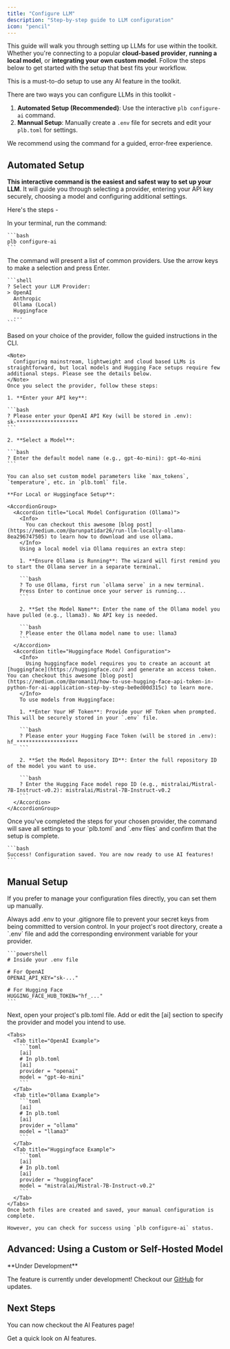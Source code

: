 ```yaml
---
title: "Configure LLM"
description: "Step-by-step guide to LLM configuration"
icon: "pencil"
---
```


This guide will walk you through setting up LLMs for use within the toolkit. Whether you're connecting to a popular **cloud-based provider**, **running a local model**, or **integrating your own custom model**. Follow the steps below to get started with the setup that best fits your workflow.

<Note>
  This is a must-to-do setup to use any AI feature in the toolkit.
</Note>

There are two ways you can configure LLMs in this toolkit -

1. **Automated Setup (Recommended)**: Use the interactive `plb configure-ai` command.
2. **Mannual Setup**: Manually create a `.env` file for secrets and edit your `plb.toml` for settings.

We recommend using the command for a guided, error-free experience.

## Automated Setup

**This interactive command is the easiest and safest way to set up your LLM**. It will guide you through selecting a provider, entering your API key securely, choosing a model and configuring additional settings.

Here's the steps - 

<Steps>
  <Step title="Start the Configuration Panel">
    In your terminal, run the command:

    ```bash
    plb configure-ai
    ```
  </Step>
  <Step title="Choose Your Provider">
    The command will present a list of common providers. Use the arrow keys to make a selection and press Enter.

    ```shell
    ? Select your LLM Provider: 
    > OpenAI
      Anthropic
      Ollama (Local)
      Huggingface
      ...
    ```
  </Step>
  <Step title="Configure Your Settings">
    Based on your choice of the provider, follow the guided instructions in the CLI.

    <Note>
      Configuring mainstream, lightweight and cloud based LLMs is straightforward, but local models and Hugging Face setups require few additional steps. Please see the details below.
    </Note>
    Once you select the provider, follow these steps:

    1. **Enter your API key**:

    ```bash
    ? Please enter your OpenAI API Key (will be stored in .env): 
    sk-********************
    ```

    2. **Select a Model**:

    ```bash
    ? Enter the default model name (e.g., gpt-4o-mini): gpt-4o-mini
    ```

    You can also set custom model parameters like `max_tokens`, `temperature`, etc. in `plb.toml` file.

    **For Local or Huggingface Setup**:

    <AccordionGroup>
      <Accordion title="Local Model Configuration (Ollama)">
        <Info>
          You can checkout this awesome [blog post](https://medium.com/@arunpatidar26/run-llm-locally-ollama-8ea296747505) to learn how to download and use ollama.
        </Info>
        Using a local model via Ollama requires an extra step:

        1. **Ensure Ollama is Running**: The wizard will first remind you to start the Ollama server in a separate terminal.

        ```bash
        ? To use Ollama, first run `ollama serve` in a new terminal.
        Press Enter to continue once your server is running...
        ```

        2. **Set the Model Name**: Enter the name of the Ollama model you have pulled (e.g., llama3). No API key is needed.

        ```bash
        ? Please enter the Ollama model name to use: llama3
        ```
      </Accordion>
      <Accordion title="Huggingface Model Configuration">
        <Info>
          Using huggingface model requires you to create an account at [huggingface](https://huggingface.co/) and generate an access token. You can checkout this awesome [blog post](https://medium.com/@aroman11/how-to-use-hugging-face-api-token-in-python-for-ai-application-step-by-step-be0ed00d315c) to learn more.
        </Info>
        To use models from Huggingface:

        1. **Enter Your HF Token**: Provide your HF Token when prompted. This will be securely stored in your `.env` file.

        ```bash
        ? Please enter your Hugging Face Token (will be stored in .env): hf_********************
        ```

        2. **Set the Model Repository ID**: Enter the full repository ID of the model you want to use.

        ```bash
        ? Enter the Hugging Face model repo ID (e.g., mistralai/Mistral-7B-Instruct-v0.2): mistralai/Mistral-7B-Instruct-v0.2
        ```
      </Accordion>
    </AccordionGroup>
  </Step>
  <Step title="Configuration Complete!">
    Once you've completed the steps for your chosen provider, the command will save all settings to your `plb.toml` and `.env files` and confirm that the setup is complete.

    ```bash
    Success! Configuration saved. You are now ready to use AI features!
    ```
  </Step>
</Steps>

## Manual Setup

If you prefer to manage your configuration files directly, you can set them up manually.

<Warning>
  Always add .env to your .gitignore file to prevent your secret keys from being committed to version control.
</Warning>

<Steps>
  <Step title="Create the .env file for API Keys/Tokens">
    In your project's root directory, create a `.env` file and add the corresponding environment variable for your provider.

    ```powershell
    # Inside your .env file
    
    # For OpenAI
    OPENAI_API_KEY="sk-..."
    
    # For Hugging Face
    HUGGING_FACE_HUB_TOKEN="hf_..."
    ```
  </Step>
  <Step title="Edit the plb.toml file">
    Next, open your project's plb.toml file. Add or edit the [ai] section to specify the provider and model you intend to use.

    <Tabs>
      <Tab title="OpenAI Example">
        ```toml
        [ai]
        # In plb.toml
        [ai]
        provider = "openai"
        model = "gpt-4o-mini"    
        ```
      </Tab>
      <Tab title="Ollama Example">
        ```toml
        [ai]
        # In plb.toml
        [ai]
        provider = "ollama"
        model = "llama3"    
        ```
      </Tab>
      <Tab title="Huggingface Example">
        ```toml
        [ai]
        # In plb.toml
        [ai]
        provider = "huggingface"
        model = "mistralai/Mistral-7B-Instruct-v0.2"    
        ```
      </Tab>
    </Tabs>
    Once both files are created and saved, your manual configuration is complete.

    However, you can check for success using `plb configure-ai` status.
  </Step>
</Steps>

## Advanced: Using a Custom or Self-Hosted Model

<Warning>
  **Under Development**

  The feature is currently under development! Checkout our [GitHub](https://github.com/ananya868/prompt-lockbox/) for updates.
</Warning>

## Next Steps

You can now checkout the AI Features page!

<CardGroup>
  <Card title="AI Features" icon="stars" href="/ai_features">
    Get a quick look on AI features.
  </Card>
</CardGroup>